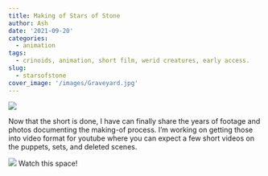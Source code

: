 ```yaml
---
title: Making of Stars of Stone
author: Ash
date: '2021-09-20'
categories:
  - animation
tags:
  - crinoids, animation, short film, werid creatures, early access. 
slug:
  - starsofstone
cover_image: '/images/Graveyard.jpg'
---
```



![](/images/Graveyard.JPG)

Now that the short is done, I have can finally share the years of footage and photos documenting the making-of process. I'm working on getting those into video format for youtube where you can expect a few short videos on the puppets, sets, and deleted scenes. 

![](/images/CrinoidFeeding.jpg)
Watch this space!